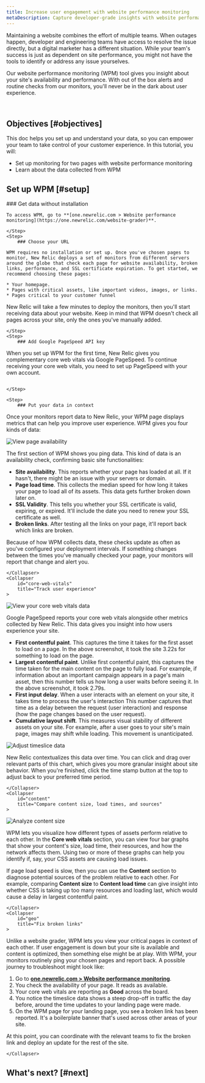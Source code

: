 ```yaml
---
title: Increase user engagement with website performance monitoring
metaDescription: Capture developer-grade insights with website performance monitoring (WPM) so you can make data-informed improvements to your site. 
---
```












Maintaining a website combines the effort of multiple teams. When outages happen, developer and engineering teams have access to resolve the issue directly, but a digital marketer has a different situation. While your team's success is just as dependent on site performance, you might not have the tools to identify or address any issue yourselves.

Our website performance monitoring (WPM) tool gives you insight about your site's availability and performance. With out of the box alerts and routine checks from our monitors, you'll never be in the dark about user experience. 

<SideBySide>
    <Side>
<img
    title="Your WPM page"
    alt=""
    src={side1wpm}
/>
    </Side>
    <Side>
<img
    title="Your WPM page"
    alt=""
    src={side2wpm}
/>    
    </Side>
</SideBySide>

<SideBySide>
    <Side>
<img
    title="Your WPM page"
    alt=""
    src={side1Bwpm}
/>
    </Side>
    <Side>
<img
    title="Your WPM page"
    alt=""
    src={side2Bwpm}
/>     </Side>
</SideBySide>

## Objectives [#objectives]

This doc helps you set up and understand your data, so you can empower your team to take control of your customer experience. In this tutorial, you will:

* Set up monitoring for two pages with website performance monitoring 
* Learn about the data collected from WPM

## Set up WPM [#setup]
<Steps>
    <Step>
    ### Get data without installation

    To access WPM, go to **[one.newrelic.com > Website performance monitoring](https://one.newrelic.com/website-grader)**.

    </Step>
    <Step>
        ### Choose your URL 

    WPM requires no installation or set up. Once you've chosen pages to monitor, New Relic deploys a set of monitors from different servers around the globe that check each page for website availability, broken links, performance, and SSL certificate expiration. To get started, we recommend choosing these pages:

    * Your homepage.
    * Pages with critical assets, like important videos, images, or links.
    * Pages critical to your customer funnel

New Relic will take a few minutes to deploy the monitors, then you'll start receiving data about your website. Keep in mind that WPM doesn't check all pages across your site, only the ones you've manually added.

    </Step>
    <Step>
        ### Add Google PageSpeed API key 

When you set up WPM for the first time, New Relic gives you complementary core web vitals via Google PageSpeed. To continue receiving your core web vitals, you need to set up PageSpeed with your own account.

<img
    title=""
    alt=""
    src={pageSpeedAPI}
/>

    </Step>

    <Step>
        ### Put your data in context

Once your monitors report data to New Relic, your WPM page displays metrics that can help you improve user experience. WPM gives you four kinds of data:

<CollapserGroup>
    <Collapser
        id="ping"
        title="Check page availability"
    >
<img
    title="View your page availability"
    alt="View page availability"
    src={pingWPM}
/>

The first section of WPM shows you ping data. This kind of data is an availability check, confirming basic site functionalities:

* **Site availability**. This reports whether your page has loaded at all. If it hasn't, there might be an issue with your servers or domain.
* **Page load time**. This collects the median speed for how long it takes your page to load all of its assets. This data gets further broken down later on.
* **SSL Validity**. This tells you whether your SSL certificate is valid, expiring, or expired. It'll include the date you need to renew your SSL certificate as well.
* **Broken links**. After testing all the links on your page, it'll report back which links are broken. 

Because of how WPM collects data, these checks update as often as you've configured your deployment intervals. If something changes between the times you've manually checked your page, your monitors will report that change and alert you.

    </Collapser>
    <Collapser
        id="core-web-vitals"
        title="Track user experience"
    >
<img
    title="View your core web vitals data"
    alt="View your core web vitals data"
    src={cwvWPM}
/>

Google PageSpeed reports your core web vitals alongside other metrics collected by New Relic. This data gives you insight into how users experience your site. 

* **First contentful paint**. This captures the time it takes for the first asset to load on a page. In the above screenshot, it took the site 3.22s for something to load on the page. 
* **Largest contentful paint**. Unlike first contentful paint, this captures the time taken for the main content on the page to fully load. For example, if information about an important campaign appears in a page's main asset, then this number tells us how long a user waits before seeing it. In the above screenshot, it took 2.79s. 
* **First input delay**. When a user interacts with an element on your site, it takes time to process the user's interaction This number captures that time as a delay between the request (user interaction) and response (how the page changes based on the user request).
* **Cumulative layout shift**. This measures visual stability of different assets on your site. For example, after a user goes to your site's main page, images may shift while loading. This movement is unanticipated.

<img
    title="Adjust timeslice data"
    alt="Adjust timeslice data"
    src={timeWPM}
/>

New Relic contextualizes this data over time. You can click and drag over relevant parts of this chart, which gives you more granular insight about site behavior. When you're finished, click the time stamp button at the top to adjust back to your preferred time period. 

    </Collapser>
    <Collapser
        id="content"
        title="Compare content size, load times, and sources"
    >
<img
    title="Analyze content size"
    alt="Analyze content size"
    src={contentWPM}
/>

WPM lets you visualize how different types of assets perform relative to each other. In the **Core web vitals** section, you can view four bar graphs that show your content's size, load time, their resources, and how the network affects them. Using two or more of these graphs can help you identify if, say, your CSS assets are causing load issues. 

If page load speed is slow, then you can use the **Content** section to diagnose potential sources of the problem relative to each other. For example, comparing **Content size** to **Content load time** can give insight into whether CSS is taking up too many resources and loading last, which would cause a delay in largest contentful paint. 

    </Collapser>
    <Collapser
        id="geo"
        title="Fix broken links"
    >

Unlike a website grader, WPM lets you view your critical pages in context of each other. If user engagement is down but your site is available and content is optimized, then something else might be at play. With WPM, your monitors routinely ping your chosen pages and report back. A possible journey to troubleshoot might look like:

1. Go to **[one.newrelic.com > Website performance monitoring](https://one.newrelic.com/website-grader)**.
2. You check the availability of your page. It reads as available. 
3. Your core web vitals are reporting as **Good** across the board.
4. You notice the timeslice data shows a steep drop-off in traffic the day before, around the time updates to your landing page were made.
5. On the WPM page for your landing page, you see a broken link has been reported. It's a boilerplate banner that's used across other areas of your site.

At this point, you can coordinate with the relevant teams to fix the broken link and deploy an update for the rest of the site. 

    </Collapser>
</CollapserGroup>
    </Step>
</Steps>

## What's next? [#next]